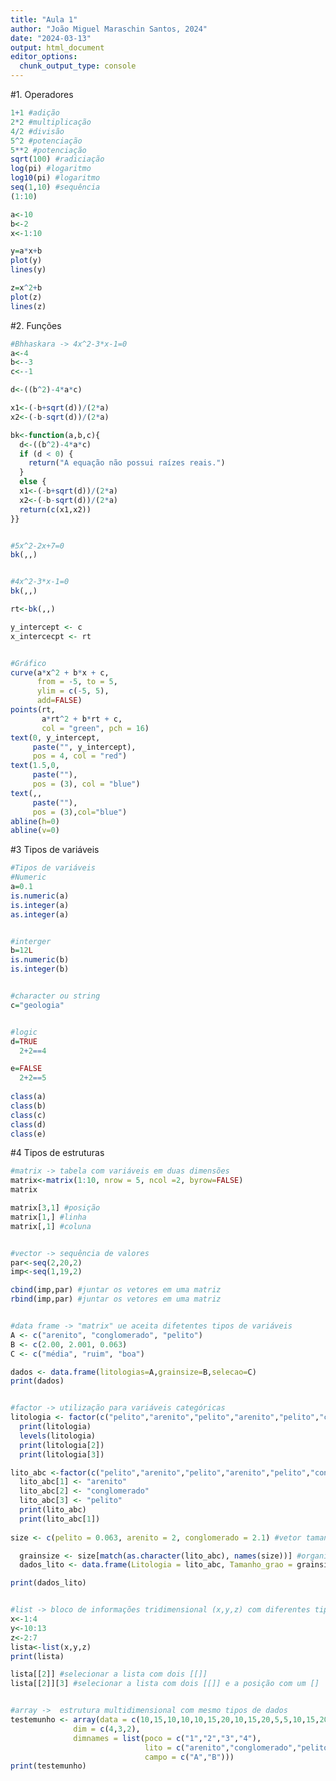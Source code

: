 ---
title: "Aula 1"
author: "João Miguel Maraschin Santos, 2024"
date: "2024-03-13"
output: html_document
editor_options: 
  chunk_output_type: console
---

#1. Operadores
```{r}
1+1 #adição
2*2 #multiplicação
4/2 #divisão
5^2 #potenciação
5**2 #potenciação
sqrt(100) #radiciação
log(pi) #logaritmo
log10(pi) #logaritmo
seq(1,10) #sequência
(1:10)

a<-10
b<-2
x<-1:10

y=a*x+b
plot(y)
lines(y)

z=x^2+b
plot(z)
lines(z)
```


#2. Funções
```{r}
#Bhhaskara -> 4x^2-3*x-1=0
a<-4
b<--3
c<--1

d<-((b^2)-4*a*c)

x1<-(-b+sqrt(d))/(2*a)
x2<-(-b-sqrt(d))/(2*a)

bk<-function(a,b,c){                                                            #em função de a,b,c
  d<-((b^2)-4*a*c)                                                              #definir o delta 
  if (d < 0) {                                                                  #condição matemática básica
    return("A equação não possui raízes reais.")                                #resposta para a condição
  } 
  else {
  x1<-(-b+sqrt(d))/(2*a)                                                        #x1 = +
  x2<-(-b-sqrt(d))/(2*a)                                                        #x2 = -
  return(c(x1,x2))                                                              #resposta
}}


#5x^2-2x+7=0
bk(,,)


#4x^2-3*x-1=0
bk(,,)

rt<-bk(,,)                                                                      #definir as raízes

y_intercept <- c
x_intercecpt <- rt


#Gráfico
curve(a*x^2 + b*x + c,                                                          #definir a função da curva
      from = -5, to = 5,                                                        #limites
      ylim = c(-5, 5),
      add=FALSE)
points(rt,                                                                      #valores dos pontos
       a*rt^2 + b*rt + c,                                                       #função ds pontos
       col = "green", pch = 16)
text(0, y_intercept,                                                            #x,y
     paste("", y_intercept),                                                    #texto e valor
     pos = 4, col = "red")
text(1.5,0,
     paste(""),
     pos = (3), col = "blue")
text(,,
     paste(""),
     pos = (3),col="blue")
abline(h=0)
abline(v=0)
```


#3 Tipos de variáveis
```{r}
#Tipos de variáveis
#Numeric
a=0.1
is.numeric(a)
is.integer(a)
as.integer(a)


#interger
b=12L
is.numeric(b)
is.integer(b)


#character ou string
c="geologia"


#logic
d=TRUE
  2+2==4

e=FALSE
  2+2==5
  
class(a)
class(b)
class(c)
class(d)
class(e)
```


#4 Tipos de estruturas
```{r}
#matrix -> tabela com variáveis em duas dimensões
matrix<-matrix(1:10, nrow = 5, ncol =2, byrow=FALSE)
matrix

matrix[3,1] #posição
matrix[1,] #linha
matrix[,1] #coluna


#vector -> sequência de valores
par<-seq(2,20,2)
imp<-seq(1,19,2)

cbind(imp,par) #juntar os vetores em uma matriz
rbind(imp,par) #juntar os vetores em uma matriz


#data frame -> "matrix" ue aceita difetentes tipos de variáveis 
A <- c("arenito", "conglomerado", "pelito")
B <- c(2.00, 2.001, 0.063)
C <- c("média", "ruim", "boa")

dados <- data.frame(litologias=A,grainsize=B,selecao=C)
print(dados)


#factor -> utilização para variáveis categóricas
litologia <- factor(c("pelito","arenito","pelito","arenito","pelito","conglomerado","conglomerado")) #criar um factor
  print(litologia)
  levels(litologia)
  print(litologia[2])
  print(litologia[3])

lito_abc <-factor(c("pelito","arenito","pelito","arenito","pelito","conglomerado","conglomerado")) #criando e reorganizando um factor
  lito_abc[1] <- "arenito"
  lito_abc[2] <- "conglomerado"
  lito_abc[3] <- "pelito"
  print(lito_abc)
  print(lito_abc[1])
  
size <- c(pelito = 0.063, arenito = 2, conglomerado = 2.1) #vetor tamanho de grão

  grainsize <- size[match(as.character(lito_abc), names(size))] #organizando o vetor "size" com o vector "litologia"
  dados_lito <- data.frame(Litologia = lito_abc, Tamanho_grao = grainsize) #criando o data frame

print(dados_lito)


#list -> bloco de informações tridimensional (x,y,z) com diferentes tipos de dados
x<-1:4
y<-10:13
z<-2:7
lista<-list(x,y,z)
print(lista)

lista[[2]] #selecionar a lista com dois [[]]
lista[[2]][3] #selecionar a lista com dois [[]] e a posição com um []


#array ->  estrutura multidimensional com mesmo tipos de dados
testemunho <- array(data = c(10,15,10,10,10,15,20,10,15,20,5,5,10,15,20,10), #valores
              dim = c(4,3,2),                                          # quantificação das dimensões
              dimnames = list(poco = c("1","2","3","4"),                    #definição das dimensões
                              lito = c("arenito","conglomerado","pelito"),
                              campo = c("A","B")))
print(testemunho)
```


